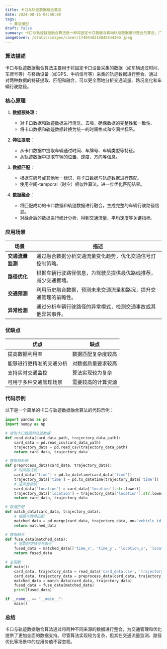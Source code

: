 ```yaml
---
title: 卡口与轨迹数据融合算法
date: 2024-08-15 04:58:00
tags:
  - 算法模型
draft: false
summary: 卡口与轨迹数据融合算法是一种将固定卡口数据与移动轨迹数据进行整合的算法，广泛应用于交通管理、物流优化等领域，通过数据融合提升交通流量分析的准确性和实时性。
imageCover: /static/images/cover/1740448218845844300.jpeg
---
```


### 算法描述

卡口与轨迹数据融合算法主要用于将固定卡口设备采集的数据（如车辆通过时间、车牌号等）与移动设备（如GPS、手机信号等）采集的轨迹数据进行整合。通过对两种数据的特征提取、匹配和融合，可以更全面地分析交通流量、路况变化和车辆行驶路径。

### 核心原理

1. **数据预处理**：

   - 对卡口数据和轨迹数据进行清洗、去噪，确保数据的完整性和一致性。
   - 将卡口数据和轨迹数据转换为统一的时间格式和空间坐标系。

2. **特征提取**：

   - 从卡口数据中提取车辆通过时间、车牌号、车辆类型等特征。
   - 从轨迹数据中提取车辆的位置、速度、方向等信息。

3. **数据匹配**：

   - 根据车牌号或其他唯一标识，将卡口数据与轨迹数据进行匹配。
   - 使用空间-temporal（时空）相似性算法，进一步优化匹配结果。

4. **数据融合**：
   - 将匹配成功的卡口数据和轨迹数据进行融合，生成完整的车辆行驶路径信息。
   - 对融合后的数据进行统计分析，得到交通流量、平均速度等关键指标。

### 应用场景

| **场景**         | **描述**                                                         |
| ---------------- | ---------------------------------------------------------------- |
| **交通流量监测** | 通过融合数据分析交通流量变化趋势，优化交通信号灯控制策略。       |
| **路径优化**     | 根据车辆行驶路径信息，为驾驶员提供最优路线推荐，减少交通拥堵。   |
| **交通预测**     | 利用历史融合数据，预测未来交通流量和路况，提升交通管理的前瞻性。 |
| **异常检测**     | 通过分析车辆行驶路径的异常模式，检测交通事故或其他异常事件。     |

### 优缺点

| **优点**                 | **缺点**           |
| ------------------------ | ------------------ |
| 提高数据利用率           | 数据匹配复杂度较高 |
| 能够进行更精准的交通分析 | 对数据质量要求较高 |
| 支持实时交通监控         | 算法实现较为复杂   |
| 可用于多种交通管理场景   | 需要较高的计算资源 |

### 代码示例

以下是一个简单的卡口与轨迹数据融合算法的代码示例：

```python
import pandas as pd
import numpy as np

# 读取卡口数据和轨迹数据
def read_data(card_data_path, trajectory_data_path):
    card_data = pd.read_csv(card_data_path)
    trajectory_data = pd.read_csv(trajectory_data_path)
    return card_data, trajectory_data

# 数据预处理
def preprocess_data(card_data, trajectory_data):
    # 时间格式统一
    card_data['time'] = pd.to_datetime(card_data['time'])
    trajectory_data['time'] = pd.to_datetime(trajectory_data['time'])
    # 空间坐标统一
    card_data['location'] = card_data['location'].str.lower()
    trajectory_data['location'] = trajectory_data['location'].str.lower()
    return card_data, trajectory_data

# 数据匹配
def match_data(card_data, trajectory_data):
    # 根据车牌号匹配
    matched_data = pd.merge(card_data, trajectory_data, on='vehicle_id', how='inner')
    return matched_data

# 数据融合
def fuse_data(matched_data):
    # 提取时空特征并融合
    fused_data = matched_data[['time_x', 'time_y', 'location_x', 'location_y']]
    return fused_data

# 主函数
def main():
    card_data, trajectory_data = read_data('card_data.csv', 'trajectory_data.csv')
    card_data, trajectory_data = preprocess_data(card_data, trajectory_data)
    matched_data = match_data(card_data, trajectory_data)
    fused_data = fuse_data(matched_data)
    print(fused_data)

if __name__ == "__main__":
    main()
```

### 总结

卡口与轨迹数据融合算法通过将两种不同来源的数据进行整合，为交通管理和优化提供了更加全面的数据支持。尽管算法实现较为复杂，但其在交通流量监测、路径优化等场景中的应用价值不容忽视。
